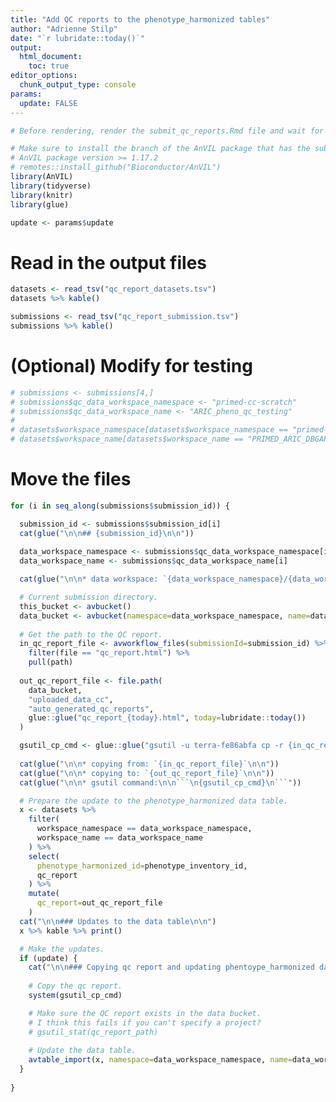 ```yaml
---
title: "Add QC reports to the phenotype_harmonized tables"
author: "Adrienne Stilp"
date: "`r lubridate::today()`"
output:
  html_document:
    toc: true
editor_options: 
  chunk_output_type: console
params:
  update: FALSE
---
```


```r
# Before rendering, render the submit_qc_reports.Rmd file and wait for the submitted jobs to finish.

# Make sure to install the branch of the AnVIL package that has the submission id in the output.
# AnVIL package version >= 1.17.2
# remotes::install_github("Bioconductor/AnVIL")
library(AnVIL)
library(tidyverse)
library(knitr)
library(glue)

update <- params$update
```

# Read in the output files

```r
datasets <- read_tsv("qc_report_datasets.tsv")
datasets %>% kable()
```

```r
submissions <- read_tsv("qc_report_submission.tsv")
submissions %>% kable()
```

# (Optional) Modify for testing

```r
# submissions <- submissions[4,]
# submissions$qc_data_workspace_namespace <- "primed-cc-scratch"
# submissions$qc_data_workspace_name <- "ARIC_pheno_qc_testing"
# 
# datasets$workspace_namespace[datasets$workspace_namespace == "primed-data-prevent-1"] <- "primed-cc-scratch"
# datasets$workspace_name[datasets$workspace_name == "PRIMED_ARIC_DBGAP_PHS000280_V8_P2_HMB-IRB"] <- "ARIC_pheno_qc_testing"
```

# Move the files

```r
for (i in seq_along(submissions$submission_id)) {

  submission_id <- submissions$submission_id[i]
  cat(glue("\n\n## {submission_id}\n\n"))
  
  data_workspace_namespace <- submissions$qc_data_workspace_namespace[i]
  data_workspace_name <- submissions$qc_data_workspace_name[i]

  cat(glue("\n\n* data workspace: `{data_workspace_namespace}/{data_workspace_name}`\n\n"))

  # Current submission directory.
  this_bucket <- avbucket()
  data_bucket <- avbucket(namespace=data_workspace_namespace, name=data_workspace_name)
  
  # Get the path to the QC report.
  in_qc_report_file <- avworkflow_files(submissionId=submission_id) %>%
    filter(file == "qc_report.html") %>%
    pull(path)
  
  out_qc_report_file <- file.path(
    data_bucket,
    "uploaded_data_cc",
    "auto_generated_qc_reports",
    glue::glue("qc_report_{today}.html", today=lubridate::today())
  )

  gsutil_cp_cmd <- glue::glue("gsutil -u terra-fe86abfa cp -r {in_qc_report_file} {out_qc_report_file}")
  
  cat(glue("\n\n* copying from: `{in_qc_report_file}`\n\n"))
  cat(glue("\n\n* copying to: `{out_qc_report_file}`\n\n"))
  cat(glue("\n\n* gsutil command:\n\n```\n{gsutil_cp_cmd}\n```"))

  # Prepare the update to the phenotype_harmonized data table.
  x <- datasets %>%
    filter(
      workspace_namespace == data_workspace_namespace,
      workspace_name == data_workspace_name
    ) %>%
    select(
      phenotype_harmonized_id=phenotype_inventory_id,
      qc_report
    ) %>%
    mutate(
      qc_report=out_qc_report_file
    )
  cat("\n\n### Updates to the data table\n\n")
  x %>% kable %>% print()

  # Make the updates.
  if (update) {
    cat("\n\n### Copying qc report and updating phentoype_harmonized data table\n\n")
    
    # Copy the qc report.
    system(gsutil_cp_cmd)

    # Make sure the QC report exists in the data bucket.
    # I think this fails if you can't specify a project?
    # gsutil_stat(qc_report_path)
    
    # Update the data table.
    avtable_import(x, namespace=data_workspace_namespace, name=data_workspace_name)
  }
    
}
```
